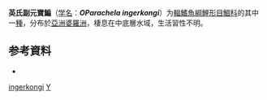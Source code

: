 {{Speciesbox
| taxon = Parachela ingerkongi
| status = NE
| status_system = IUCN3.1
| binomial_authority = [[Banarescu|Banarescu]], 1969
| synonyms = *''Oxygaster oxygastroides ingerkongi''<br><small>Banarescu, 1969</small>
}}

'''英氏副元寶鯿'''（[[学名|学名]]：'''''OParachela ingerkongi'''''）为[[輻鰭魚綱|輻鰭魚綱]][[鯉形目|鯉形目]][[鯝科|鯝科]]的其中一[[種|種]]，分布於[[亞洲|亞洲]][[婆羅洲|婆羅洲]]，棲息在中底層水域，生活習性不明。

== 参考資料 ==
{{refbegin}}
*{{FishBase_species|genus=Oxygaster|species=Parachela ingerkongi|year=2011|month=12}}
{{refend}}

{{鯉形目小作品}}
{{taxonbar}}

[[Category:副元寶鯿属|ingerkongi]]
[[Category:_1969年描述的鱼类|Y]]